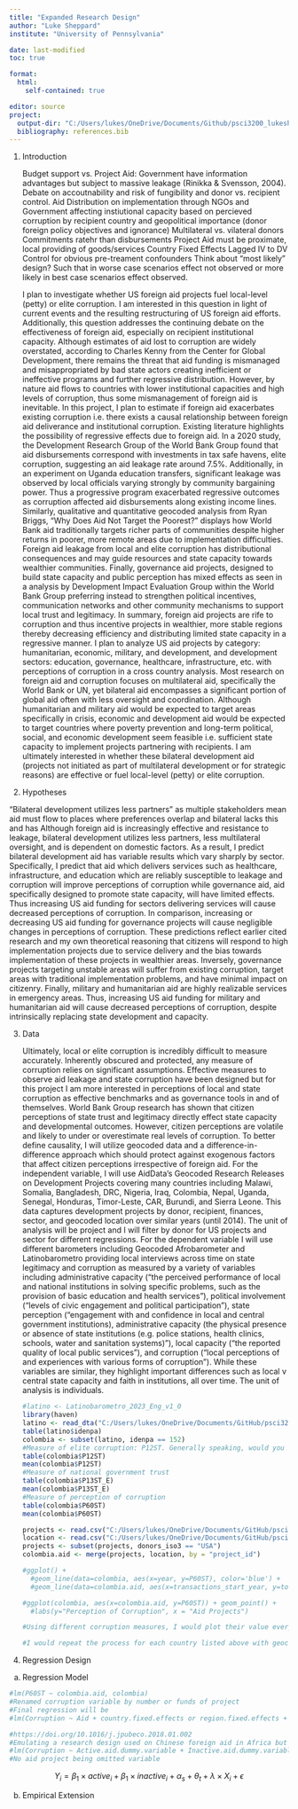 ```yaml
---
title: "Expanded Research Design"
author: "Luke Sheppard"
institute: "University of Pennsylvania"

date: last-modified
toc: true

format: 
  html: 
    self-contained: true

editor: source
project:
  output-dir: "C:/Users/lukes/OneDrive/Documents/Github/psci3200_lukesheppard"
  bibliography: references.bib
---
```

1.  Introduction
    
    Budget support vs. Project Aid: Government have information advantages but subject to massive leakage (Rinikka & Svensson, 2004). Debate on accoutnability and risk of fungibility and donor vs. recipient control. 
    Aid Distribution on implementation through NGOs and Government affecting instiutional capacity based on percieved corruption by recipient country and geopolitical importance (donor foreign policy objectives and ignorance) 
    Multilateral vs. vilateral donors
    Commitments ratehr than disbursements
    Project Aid must be proximate, local providing of goods/services
    Country Fixed Effects
    Lagged IV to DV
    Control for obvious pre-treament confounders
    Think about "most likely" design? Such that in worse case scenarios effect not observed or more likely in best case scenarios effect observed. 

    I plan to investigate whether US foreign aid projects fuel local-level (petty) or elite corruption. I am interested in this question in light of current events and the resulting restructuring of US foreign aid efforts. Additionally, this question addresses the continuing debate on the effectiveness of foreign aid, especially on recipient institutional capacity. Although estimates of aid lost to corruption are widely overstated, according to Charles Kenny from the Center for Global Development, there remains the threat that aid funding is mismanaged and misappropriated by bad state actors creating inefficient or ineffective programs and further regressive distribution. However, by nature aid flows to countries with lower institutional capacities and high levels of corruption, thus some mismanagement of foreign aid is inevitable. In this project, I plan to estimate if foreign aid exacerbates existing corruption i.e. there exists a causal relationship between foreign aid deliverance and institutional corruption. Existing literature highlights the possibility of regressive effects due to foreign aid. In a 2020 study, the Development Research Group of the World Bank Group found that aid disbursements correspond with investments in tax safe havens, elite corruption, suggesting an aid leakage rate around 7.5%. Additionally, in an experiment on Uganda education transfers, significant leakage was observed by local officials varying strongly by community bargaining power. Thus a progressive program exacerbated regressive outcomes as corruption affected aid disbursements along existing income lines. Similarly, qualitative and quantitative geocoded analysis from Ryan Briggs, "Why Does Aid Not Target the Poorest?" displays how World Bank aid traditionally targets richer parts of communities despite higher returns in poorer, more remote areas due to implementation difficulties. Foreign aid leakage from local and elite corruption has distributional consequences and may guide resources and state capacity towards wealthier communities. Finally, governance aid projects, designed to build state capacity and public perception has mixed effects as seen in a analysis by Development Impact Evaluation Group within the World Bank Group preferring instead to strengthen political incentives, communication networks and other community mechanisms to support local trust and legitimacy. In summary, foreign aid projects are rife to corruption and thus incentive projects in wealthier, more stable regions thereby decreasing efficiency and distributing limited state capacity in a regressive manner. I plan to analyze US aid projects by category: humanitarian, economic, military, and development, and development sectors: education, governance, healthcare, infrastructure, etc. with perceptions of corruption in a cross country analysis. Most research on foreign aid and corruption focuses on multilateral aid, specifically the World Bank or UN, yet bilateral aid encompasses a significant portion of global aid often with less oversight and coordination. Although humanitarian and military aid would be expected to target areas specifically in crisis, economic and development aid would be expected to target countries where poverty prevention and long-term political, social, and economic development seem feasible i.e. sufficient state capacity to implement projects partnering with recipients. I am ultimately interested in whether these bilateral development aid (projects not initiated as part of multilateral development or for strategic reasons) are effective or fuel local-level (petty) or elite corruption.

2.  Hypotheses

"Bilateral development utilizes less partners" as multiple stakeholders mean aid must flow to places where preferences overlap and bilateral lacks this and has 
    Although foreign aid is increasingly effective and resistance to leakage, bilateral development utilizes less partners, less multilateral oversight, and is dependent on domestic factors. As a result, I predict bilateral development aid has variable results which vary sharply by sector. Specifically, I predict that aid which delivers services such as healthcare, infrastructure, and education which are reliably susceptible to leakage and corruption will improve perceptions of corruption while governance aid, aid specifically designed to promote state capacity, will have limited effects. Thus increasing US aid funding for sectors delivering services will cause decreased perceptions of corruption. In comparison, increasing or decreasing US aid funding for governance projects will cause negligible changes in perceptions of corruption. These predictions reflect earlier cited research and my own theoretical reasoning that citizens will respond to high implementation projects due to service delivery and the bias towards implementation of these projects in wealthier areas. Inversely, governance projects targeting unstable areas will suffer from existing corruption, target areas with traditional implementation problems, and have minimal impact on citizenry. Finally, military and humanitarian aid are highly realizable services in emergency areas. Thus, increasing US aid funding for military and humanitarian aid will cause decreased perceptions of corruption, despite intrinsically replacing state development and capacity.

3.  Data

    Ultimately, local or elite corruption is incredibly difficult to measure accurately. Inherently obscured and protected, any measure of corruption relies on significant assumptions. Effective measures to observe aid leakage and state corruption have been designed but for this project I am more interested in perceptions of local and state corruption as effective benchmarks and as governance tools in and of themselves. World Bank Group research has shown that citizen perceptions of state trust and legitimacy directly effect state capacity and developmental outcomes. However, citizen perceptions are volatile and likely to under or overestimate real levels of corruption. To better define causality, I will utilize geocoded data and a difference-in-difference approach which should protect against exogenous factors that affect citizen perceptions irrespective of foreign aid. For the independent variable, I will use AidData's Geocoded Research Releases on Development Projects covering many countries including Malawi, Somalia, Bangladesh, DRC, Nigeria, Iraq, Colombia, Nepal, Uganda, Senegal, Honduras, Timor-Leste, CAR, Burundi, and Sierra Leone. This data captures development projects by donor, recipient, finances, sector, and geocoded location over similar years (until 2014). The unit of analysis will be project and I will filter by donor for US projects and sector for different regressions. For the dependent variable I will use different barometers including Geocoded Afrobarometer and Latinobarometro providing local interviews across time on state legitimacy and corruption as measured by a variety of variables including administrative capacity ("the perceived performance of local and national institutions in solving specific problems, such as the provision of basic education and health services"), political involvement ("levels of civic engagement and political participation"), state perception ("engagement with and confidence in local and central government institutions), administrative capacity (the physical presence or absence of state institutions (e.g. police stations, health clinics, schools, water and sanitation systems)"), local capacity ("the reported quality of local public services"), and corruption ("local perceptions of and experiences with various forms of corruption"). While these variables are similar, they highlight important differences such as local v central state capacity and faith in institutions, all over time. The unit of analysis is individuals.

    ```r
    #latino <- Latinobarometro_2023_Eng_v1_0
    library(haven)
    latino <- read_dta("C:/Users/lukes/OneDrive/Documents/GitHub/psci3200_lukesheppard/Latinobarometro_2023_Eng_Stata_v1_0.dta")
    table(latino$idenpa)
    colombia <- subset(latino, idenpa == 152)
    #Measure of elite corruption: P12ST. Generally speaking, would you say that (country) is governed by a few powerful groups in their own interest? Or is it governed for the good of all?
    table(colombia$P12ST)
    mean(colombia$P12ST)
    #Measure of national government trust
    table(colombia$P13ST_E)
    mean(colombia$P13ST_E)
    #Measure of perception of corruption
    table(colombia$P60ST)
    mean(colombia$P60ST)

    projects <- read.csv("C:/Users/lukes/OneDrive/Documents/GitHub/psci3200_lukesheppard/ColombiaAIMS_GeocodedResearchRelease_Level1_v1.1.1/data/projects.csv")
    location <- read.csv("C:/Users/lukes/OneDrive/Documents/GitHub/psci3200_lukesheppard/ColombiaAIMS_GeocodedResearchRelease_Level1_v1.1.1/data/locations.csv")
    projects <- subset(projects, donors_iso3 == "USA")
    colombia.aid <- merge(projects, location, by = "project_id")

    #ggplot() + 
      #geom_line(data=colombia, aes(x=year, y=P60ST), color='blue') + 
      #geom_line(data=colombia.aid, aes(x=transactions_start_year, y=total_commitments), color='red')"

    #ggplot(colombia, aes(x=colombia.aid, y=P60ST)) + geom_point() +
      #labs(y="Perception of Corruption", x = "Aid Projects")

    #Using different corruption measures, I would plot their value every year with aid projects in a line graph. Further analysis would be done by mapping location ID from aid projects and region/city variable in latinobarometro. I would also include total aid and then seperated by sector, dependent on having sufficient observations of a sector (Colombia as an example has fewer aid projects). Significant data cleaning still required.

    #I would repeat the process for each country listed above with geocoded aid project data provided by AidData
    ```

4.  Regression Design
  a. Regression Model

```r
#lm(P60ST ~ colombia.aid, colombia)
#Renamed corruption variable by number or funds of project
#Final regression will be 
#lm(Corruption ~ Aid + country.fixed.effects or region.fixed.effects + year.fixed.effects + individual.controls)

#https://doi.org/10.1016/j.jpubeco.2018.01.002
#Emulating a research design used on Chinese foreign aid in Africa but at the region/city level (minmizes causality but far better than country data and managemable)
#lm(Corruption ~ Active.aid.dummy.variable + Inactive.aid.dummy.variable + country.fixed.effects or region.fixed.effects + year.fixed.effects + individual.controls)
#No aid project being omitted variable
```

$$
Y_i = \beta_1 \times active_i + \beta_1 \times inactive_i + \alpha_s + \theta_t + \lambda \times X_i + \epsilon
$$

  b. Empirical Extension